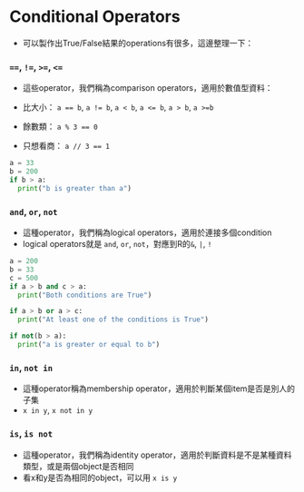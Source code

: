 # Conditional Operators    

* 可以製作出True/False結果的operations有很多，這邊整理一下：  

### `==`, `!=`, `>=`, `<=`  

* 這些operator，我們稱為comparison operators，適用於數值型資料：      

* 比大小：  `a == b`, `a != b`, `a < b`, `a <= b`, `a > b`, `a >=b`  
* 餘數類： `a % 3 == 0`  
* 只想看商： `a // 3 == 1`  

```python
a = 33
b = 200
if b > a:
  print("b is greater than a")
```

### `and`, `or`, `not`  

* 這種operator，我們稱為logical operators，適用於連接多個condition  
* logical operators就是 `and`, `or`, `not`，對應到R的`&`, `|`, `!`  

```python
a = 200
b = 33
c = 500
if a > b and c > a:
  print("Both conditions are True")

if a > b or a > c:
  print("At least one of the conditions is True")

if not(b > a):
  print("a is greater or equal to b")

```

### `in`, `not in`  

* 這種operator稱為membership operator，適用於判斷某個item是否是別人的子集  
* `x in y`, `x not in y`  

### `is`, `is not`      

* 這種operator，我們稱為identity operator，適用於判斷資料是不是某種資料類型，或是兩個object是否相同    
* 看x和y是否為相同的object，可以用 `x is y`  


